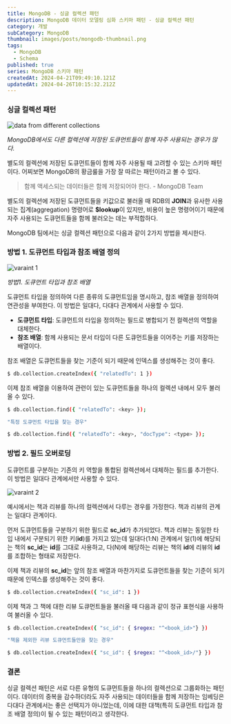 ```yaml
---
title: MongoDB - 싱글 컬렉션 패턴
description: MongoDB 데이터 모델링 심화 스키마 패턴 - 싱글 컬렉션 패턴
category: 개발
subCategory: MongoDB
thumbnail: images/posts/mongodb-thumbnail.png
tags:
  - MongoDB
  - Schema
published: true
series: MongoDB 스키마 패턴
createdAt: 2024-04-21T09:49:10.121Z
updatedAt: 2024-04-26T10:15:32.212Z
---
```


### 싱글 컬렉션 패턴

![data from different collections](/images/posts/mongodb-single-collection/data-from-different-collections.png)

_MongoDB에서도 다른 컬렉션에 저장된 도큐먼트들이 함께 자주 사용되는 경우가 많다._

별도의 컬렉션에 저장된 도큐먼트들이 함께 자주 사용될 때 고려할 수 있는 스키마 패턴이다. 어찌보면 MongoDB의 황금룰을 가장 잘 따르는 패턴이라고 볼 수 있다.

> 함께 액세스되는 데이터들은 함께 저장되어야 한다. - MongoDB Team

별도의 컬렉션에 저장된 도큐먼트들을 키값으로 불러올 때 RDB의 <strong>JOIN</strong>과 유사한 사용되는 집계(aggregation) 명령어로 <strong>$lookup</strong>이 있지만, 비용이 높은 명령어이기 때문에 자주 사용되는 도큐먼트들을 함께 불러오는 데는 부적합하다.

MongoDB 팀에서는 싱글 컬렉션 패턴으로 다음과 같이 2가지 방법을 제시한다.

### 방법 1. 도큐먼트 타입과 참조 배열 정의

![varaint 1](/images/posts/mongodb-single-collection/variant-1.png)

_방법1. 도큐먼트 타입과 참조 배열_

도큐먼트 타입을 정의하여 다른 종류의 도큐먼트임을 명시하고, 참조 배열을 정의하여 연관성을 부여한다. 이 방법은 일대다, 다대다 관계에서 사용할 수 있다.

<ul style={{ listStyleType: "square" }}>
  <li>
    <strong>도큐먼트 타입</strong>: 도큐먼트의 타입을 정의하는 필드로 병합되기
    전 컬렉션의 역할을 대체한다.
  </li>
  <li>
    <strong>참조 배열</strong>: 함께 사용되는 문서 타입이 다른 도큐먼트들을
    이어주는 키를 저장하는 배열이다.
  </li>
</ul>

참조 배열은 도큐먼트들을 찾는 기준이 되기 때문에 인덱스를 생성해주는 것이 좋다.

```bash
$ db.collection.createIndex({ "relatedTo": 1 })
```

이제 참조 배열을 이용하여 관련이 있는 도큐먼트들을 하나의 컬렉션 내에서 모두 불러올 수 있다.

```bash
$ db.collection.find({ "relatedTo": <key> });

"특정 도큐먼트 타입을 찾는 경우"

$ db.collection.find({ "relatedTo": <key>, "docType": <type> });
```

### 방법 2. 필드 오버로딩

도큐먼트를 구분하는 기존의 키 역할을 통합된 컬렉션에서 대체하는 필드를 추가한다. 이 방법은 일대다 관계에서만 사용할 수 있다.

![varaint 2](/images/posts/mongodb-single-collection/variant-2.png)

예시에서는 책과 리뷰를 하나의 컬렉션에서 다루는 경우를 가정한다. 책과 리뷰의 관계는 일대다 관계이다.

먼저 도큐먼트들을 구분하기 위한 필드로 <strong>sc_id</strong>가 추가되었다. 책과 리뷰는 동일한 타입 내에서 구분되기 위한 키(<strong>id</strong>)를 가지고 있는데 일대다(1:N) 관계에서 일(1)에 해당되는 책의 <strong>sc_id</strong>는 <strong>id</strong>를 그대로 사용하고, 다(N)에 해당하는 리뷰는 책의 <strong>id</strong>에 리뷰의 <strong>id</strong>를 조합하는 형태로 저장한다.

이제 책과 리뷰의 <strong>sc_id</strong>는 앞의 참조 배열과 마찬가지로 도큐먼트들을 찾는 기준이
되기 때문에 인덱스를 생성해주는 것이 좋다.

```bash
$ db.collection.createIndex({ "sc_id": 1 })
```

이제 책과 그 책에 대한 리뷰 도큐먼트들을 불러올 때 다음과 같이 정규 표현식을 사용하여 불러올 수 있다.

```bash
$ db.collection.createIndex({ "sc_id": { $regex: "^<book_id>"} })

"책을 제외한 리뷰 도큐먼트들만을 찾는 경우"

$ db.collection.createIndex({ "sc_id": { $regex: "^<book_id>/"} })
```

### 결론

싱글 컬렉션 패턴은 서로 다른 유형의 도큐먼트들을 하나의 컬렉션으로 그룹화하는 패턴이다. 데이터의 중복을 감수하더라도 자주 사용되는 데이터들을 함께 저장하는 임베딩은 다대다 관계에서는 좋은 선택지가 아니었는데, 이에 대한 대책(특히 도큐먼트 타입과 참조 배열 정의)이 될 수 있는 패턴이라고 생각한다.
